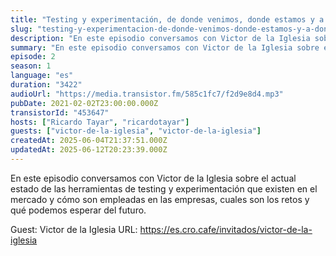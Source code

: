 ```yaml
---
title: "Testing y experimentación, de donde venimos, donde estamos y a donde vamos, con Victor de la Iglesia"
slug: "testing-y-experimentacion-de-donde-venimos-donde-estamos-y-a-donde-vamos"
description: "En este episodio conversamos con Victor de la Iglesia sobre el actual estado de las herramientas de testing y experimentación que existen en el mercado y cómo son empleadas en las empresas, cuales son los retos y qué podemos esperar del futuro.\n\n\n\n\nGuest: Victor de la Iglesia\nURL: https://es.cro.cafe/invitados/victor-de-la-iglesia\n"
summary: "En este episodio conversamos con Victor de la Iglesia sobre el actual estado de las herramientas de testing y experimentación que existen en el mercado y cómo son empleadas en las empresas, cuales son los retos y qué podemos esperar del futuro."
episode: 2
season: 1
language: "es"
duration: "3422"
audioUrl: "https://media.transistor.fm/585c1fc7/f2d9e8d4.mp3"
pubDate: 2021-02-02T23:00:00.000Z
transistorId: "453647"
hosts: ["Ricardo Tayar", "ricardotayar"]
guests: ["victor-de-la-iglesia", "victor-de-la-iglesia"]
createdAt: 2025-06-04T21:37:51.000Z
updatedAt: 2025-06-12T20:23:39.000Z
---
```


En este episodio conversamos con Victor de la Iglesia sobre el actual estado de las herramientas de testing y experimentación que existen en el mercado y cómo son empleadas en las empresas, cuales son los retos y qué podemos esperar del futuro.




Guest: Victor de la Iglesia
URL: https://es.cro.cafe/invitados/victor-de-la-iglesia

